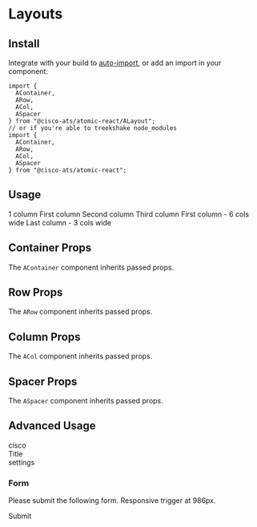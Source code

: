 

<Meta title="Components/Layouts" component={AContainer} />

# Layouts

## Install

Integrate with your build to [auto-import](?path=/docs/getting-started--page#integrating), or add an import in your component:

```
import {
  AContainer,
  ARow,
  ACol,
  ASpacer
} from "@cisco-ats/atomic-react/ALayout";
// or if you're able to treekshake node_modules
import {
  AContainer,
  ARow,
  ACol,
  ASpacer
} from "@cisco-ats/atomic-react";
```

## Usage

<Canvas>
  <Story name="usage-1">
    <AContainer>
      <ARow className="mb-4">
        <ACol className="dark-cool-grey white--text text-center">1 column</ACol>
      </ARow>
      <ARow className="mb-4">
        <ACol className="dark-cool-grey white--text text-center">
          First column
        </ACol>
        <ACol className="dark-cool-grey white--text text-center">
          Second column
        </ACol>
        <ACol className="dark-cool-grey white--text text-center">
          Third column
        </ACol>
      </ARow>
      <ARow className="mb-4">
        <ACol cols="6" className="dark-cool-grey white--text text-center">
          First column - 6 cols wide
        </ACol>
        <ASpacer />
        <ACol cols="3" className="dark-cool-grey white--text text-center">
          Last column - 3 cols wide
        </ACol>
      </ARow>
    </AContainer>
  </Story>
</Canvas>

## Container Props

The `AContainer` component inherits passed props.

<ArgsTable of={AContainer} />

## Row Props

The `ARow` component inherits passed props.

<ArgsTable of={ARow} />

## Column Props

The `ACol` component inherits passed props.

<ArgsTable of={ACol} />

## Spacer Props

The `ASpacer` component inherits passed props.

<ArgsTable of={ASpacer} />

## Advanced Usage

<Canvas>
  <Story name="advanced-1">
    <AContainer>
      <ARow
        noGutters
        className="mb-3 cisco-blue white--text"
        style={{boxShadow: "0 0 3px #000", borderRadius: 3}}>
        <ACol className="d-flex align-center pl-3">
          <AIcon size={64}>cisco</AIcon>
          <div className="h2 mr-1 ml-4">Title</div>
        </ACol>
        <ASpacer />
        <ACol className="d-flex align-center justify-end pr-3">
          <AIcon>settings</AIcon>
        </ACol>
      </ARow>
      <ARow>
        <ASpacer />
        <ACol cols="8">
          <APanel className="px-2" type="grey">
            <AContainer>
              <ARow>
                <ACol>
                  <h3>Form</h3>
                  <p>
                    Please submit the following form. Responsive trigger at
                    986px.
                  </p>
                </ACol>
              </ARow>
              <ARow>
                <ACol cols="12" sm="6">
                  <ATextInput label="Name" />
                </ACol>
                <ACol>
                  <ASelect items={["Read", "Write", "Admin"]} label="Role" />
                </ACol>
              </ARow>
              <ARow>
                <ACol>
                  <ATextarea label="Comments" style={{width: "100%"}} />
                </ACol>
              </ARow>
              <ARow>
                <ACol className="text-right">
                  <AButton>Submit</AButton>
                </ACol>
              </ARow>
            </AContainer>
          </APanel>
        </ACol>
        <ASpacer />
      </ARow>
    </AContainer>
  </Story>
</Canvas>
